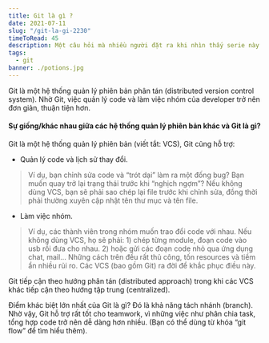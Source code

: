 ```yaml
---
title: Git là gì ?
date: 2021-07-11
slug: "/git-la-gi-2230"
timeToRead: 45
description: Một câu hỏi mà nhiều người đặt ra khi nhìn thấy serie này đó là Git là gì? Nó là ngôn ngữ lập trình gì chăng? Hay một loại thức ăn nào đó?
tags:
  - git
banner: ./potions.jpg
---
```


Git là một hệ thống quản lý phiên bản phân tán (distributed version control system). Nhờ Git, việc quản lý code và làm việc nhóm của developer trở nên đơn giản, thuận tiện hơn.

#### Sự giống/khác nhau giữa các hệ thống quản lý phiên bản khác và Git là gì?

Git là một hệ thống quản lý phiên bản (viết tắt: VCS), Git cũng hỗ trợ:

- Quản lý code và lịch sử thay đổi.
> Ví dụ, bạn chỉnh sửa code và “trót dại” làm ra một đống bug? Bạn muốn quay trở lại trạng thái trước khi “nghịch ngợm”? Nếu không dùng VCS, bạn sẽ phải sao chép lại file trước khi chỉnh sửa, đồng thời phải thường xuyên cập nhật tên thư mục và tên file.

- Làm việc nhóm.
> Ví dụ, các thành viên trong nhóm muốn trao đổi code với nhau. Nếu không dùng VCS, họ sẽ phải: 1) chép từng module, đoạn code vào usb rồi đưa cho nhau. 2) hoặc gửi các đoạn code nhỏ qua ứng dụng chat, mail… Những cách trên đều rất thủ công, tốn resources và tiềm ẩn nhiều rủi ro. Các VCS (bao gồm Git) ra đời để khắc phục điều này.

Git tiếp cận theo hướng phân tán (distributed approach) trong khi các VCS khác tiếp cận theo hướng tập trung (centralized).

Điểm khác biệt lớn nhất của Git là gì? Đó là khả năng tách nhánh (branch). Nhờ vậy, Git hỗ trợ rất tốt cho teamwork, vì những việc như phân chia task, tổng hợp code trở nên dễ dàng hơn nhiều. (Bạn có thể dùng từ khóa “git flow” để tìm hiểu thêm).

